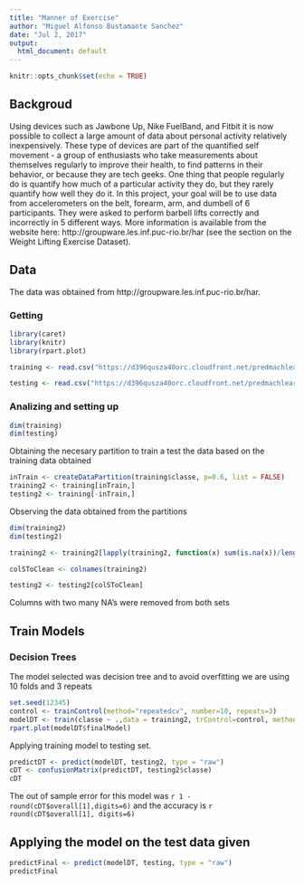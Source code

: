 ---
title: "Manner of Exercise"
author: "Miguel Alfonso Bustamante Sanchez"
date: "Jul 2, 2017"
output:
  html_document: default
---

```{r setup, include=FALSE}
knitr::opts_chunk$set(echo = TRUE)
```

## Backgroud
Using devices such as Jawbone Up, Nike FuelBand, and Fitbit it is now possible to collect a large amount of data about personal activity relatively inexpensively. These type of devices are part of the quantified self movement - a group of enthusiasts who take measurements about themselves regularly to improve their health, to find patterns in their behavior, or because they are tech geeks. One thing that people regularly do is quantify how much of a particular activity they do, but they rarely quantify how well they do it. In this project, your goal will be to use data from accelerometers on the belt, forearm, arm, and dumbell of 6 participants. They were asked to perform barbell lifts correctly and incorrectly in 5 different ways. More information is available from the website here: http://groupware.les.inf.puc-rio.br/har (see the section on the Weight Lifting Exercise Dataset).

## Data

The data was obtained from http://groupware.les.inf.puc-rio.br/har.

### Getting

```{r loading}
library(caret)
library(knitr)
library(rpart.plot)

training <- read.csv("https://d396qusza40orc.cloudfront.net/predmachlearn/pml-training.csv", na.strings = c("NA", "", "#DIV/0"))

testing <- read.csv("https://d396qusza40orc.cloudfront.net/predmachlearn/pml-testing.csv", na.strings = c("NA", "", "#DIV/0"))

```

### Analizing and setting up

```{r checking}
dim(training)
dim(testing)

```

Obtaining the necesary partition to train a test the data based on the training data obtained
```{r settingup}
inTrain <- createDataPartition(training$classe, p=0.6, list = FALSE)
training2 <- training[inTrain,]
testing2 <- training[-inTrain,]
```

Observing the data obtained from the partitions
```{r revision}
dim(training2)
dim(testing2)

training2 <- training2[lapply(training2, function(x) sum(is.na(x))/length(x))<0.6]

colSToClean <- colnames(training2)

testing2 <- testing2[colSToClean]
```
Columns with two many NA's were removed from both sets

## Train Models

### Decision Trees

The model selected was decision tree and to avoid overfitting we are using 10 folds and 3 repeats

```{r decisionTrees}

set.seed(12345)
control <- trainControl(method="repeatedcv", number=10, repeats=3)
modelDT <- train(classe ~ .,data = training2, trControl=control, method="rpart", tuneLength=10)
rpart.plot(modelDT$finalModel)

```


Applying training model to testing set.
```{r prediction}
predictDT <- predict(modelDT, testing2, type = "raw")
cDT <- confusionMatrix(predictDT, testing2$classe)
cDT
```

The out of sample error for this model was `r 1 - round(cDT$overall[1],digits=6)` and the accuracy is `r round(cDT$overall[1], digits=6)`

## Applying the model on the test data given

```{r finalMove}
predictFinal <- predict(modelDT, testing, type = "raw")
predictFinal
```

